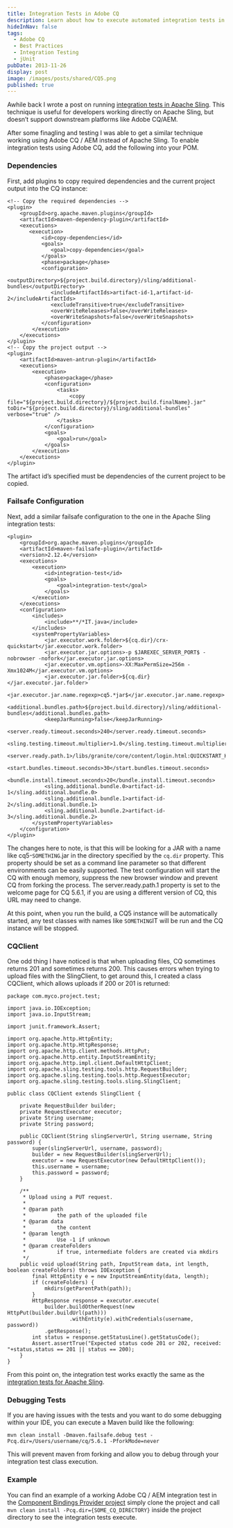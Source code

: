 ```yaml
---
title: Integration Tests in Adobe CQ
description: Learn about how to execute automated integration tests in the Adobe CQ platform
hideInNav: false
tags:
  - Adobe CQ
  - Best Practices
  - Integration Testing
  - jUnit
pubDate: 2013-11-26
display: post
image: /images/posts/shared/CQ5.png
published: true
---
```


Awhile back I wrote a post on running [integration tests in Apache Sling](http://labs.sixdimensions.com/blog/dan-klco/2013-06-05/creating-integration-tests-apache-sling). This technique is useful for developers working directly on Apache Sling, but doesn’t support downstream platforms like Adobe CQ/AEM.

After some finagling and testing I was able to get a similar technique working using Adobe CQ / AEM instead of Apache Sling. To enable integration tests using Adobe CQ, add the following into your POM.

### Dependencies

First, add plugins to copy required dependencies and the current project output into the CQ instance:

```
<!-- Copy the required dependencies -->
<plugin>
	<groupId>org.apache.maven.plugins</groupId>
	<artifactId>maven-dependency-plugin</artifactId>
	<executions>
	   <execution>
		   <id>copy-dependencies</id>
		   <goals>
			  <goal>copy-dependencies</goal>
		   </goals>
		   <phase>package</phase>
		   <configuration>
		   	  <outputDirectory>${project.build.directory}/sling/additional-bundles</outputDirectory>
		   	  <includeArtifactIds>artifact-id-1,artifact-id-2</includeArtifactIds>
		   	  <excludeTransitive>true</excludeTransitive>
			  <overWriteReleases>false</overWriteReleases>
			  <overWriteSnapshots>false</overWriteSnapshots>
		   </configuration>
		</execution>
	</executions>
</plugin>
<!-- Copy the project output -->
<plugin>
	<artifactId>maven-antrun-plugin</artifactId>
	<executions>
		<execution>
			<phase>package</phase>
			<configuration>
				<tasks>
					<copy file="${project.build.directory}/${project.build.finalName}.jar" toDir="${project.build.directory}/sling/additional-bundles" verbose="true" />
				</tasks>
			</configuration>
			<goals>
				<goal>run</goal>
			</goals>
		</execution>
	</executions>
</plugin>

```

The artifact id’s specified must be dependencies of the current project to be copied.

### Failsafe Configuration

Next, add a similar failsafe configuration to the one in the Apache Sling integration tests:

```
<plugin>
	<groupId>org.apache.maven.plugins</groupId>
	<artifactId>maven-failsafe-plugin</artifactId>
	<version>2.12.4</version>
	<executions>
		<execution>
			<id>integration-test</id>
			<goals>
				<goal>integration-test</goal>
			</goals>
		</execution>
	</executions>
	<configuration>
		<includes>
			<include>**/*IT.java</include>
		</includes>
		<systemPropertyVariables>
			<jar.executor.work.folder>${cq.dir}/crx-quickstart</jar.executor.work.folder>
			<jar.executor.jar.options>-p $JAREXEC_SERVER_PORT$ -nobrowser -nofork</jar.executor.jar.options>
			<jar.executor.vm.options>-XX:MaxPermSize=256m -Xmx1024M</jar.executor.vm.options>
			<jar.executor.jar.folder>${cq.dir}</jar.executor.jar.folder>
			<jar.executor.jar.name.regexp>cq5.*jar$</jar.executor.jar.name.regexp>
			<additional.bundles.path>${project.build.directory}/sling/additional-bundles</additional.bundles.path>
			<keepJarRunning>false</keepJarRunning>
			<server.ready.timeout.seconds>240</server.ready.timeout.seconds>
			<sling.testing.timeout.multiplier>1.0</sling.testing.timeout.multiplier>
			<server.ready.path.1>/libs/granite/core/content/login.html:QUICKSTART_HOMEPAGE</server.ready.path.1>
			<start.bundles.timeout.seconds>30</start.bundles.timeout.seconds>
			<bundle.install.timeout.seconds>20</bundle.install.timeout.seconds>
			<sling.additional.bundle.0>artifact-id-1</sling.additional.bundle.0>
			<sling.additional.bundle.1>artifact-id-2</sling.additional.bundle.1>
			<sling.additional.bundle.2>artifact-id-3</sling.additional.bundle.2>
		</systemPropertyVariables>
	</configuration>
</plugin>

```

The changes here to note, is that this will be looking for a JAR with a name like cq5-`SOMETHING`.jar in the directory specified by the `cq.dir` property. This property should be set as a command line parameter so that different environments can be easily supported. The test configuration will start the CQ with enough memory, suppress the new browser window and prevent CQ from forking the process. The server.ready.path.1 property is set to the welcome page for CQ 5.6.1, if you are using a different version of CQ, this URL may need to change.

At this point, when you run the build, a CQ5 instance will be automatically started, any test classes with names like `SOMETHING`IT will be run and the CQ instance will be stopped.

### CQClient

One odd thing I have noticed is that when uploading files, CQ sometimes returns 201 and sometimes returns 200\. This causes errors when trying to upload files with the SlingClient, to get around this, I created a class CQClient, which allows uploads if 200 or 201 is returned:

```
package com.myco.project.test;

import java.io.IOException;
import java.io.InputStream;

import junit.framework.Assert;

import org.apache.http.HttpEntity;
import org.apache.http.HttpResponse;
import org.apache.http.client.methods.HttpPut;
import org.apache.http.entity.InputStreamEntity;
import org.apache.http.impl.client.DefaultHttpClient;
import org.apache.sling.testing.tools.http.RequestBuilder;
import org.apache.sling.testing.tools.http.RequestExecutor;
import org.apache.sling.testing.tools.sling.SlingClient;

public class CQClient extends SlingClient {

	private RequestBuilder builder;
	private RequestExecutor executor;
	private String username;
	private String password;

	public CQClient(String slingServerUrl, String username, String password) {
		super(slingServerUrl, username, password);
		builder = new RequestBuilder(slingServerUrl);
		executor = new RequestExecutor(new DefaultHttpClient());
		this.username = username;
		this.password = password;
	}

	/**
	 * Upload using a PUT request.
	 * 
	 * @param path
	 *			the path of the uploaded file
	 * @param data
	 *			the content
	 * @param length
	 *			Use -1 if unknown
	 * @param createFolders
	 *			if true, intermediate folders are created via mkdirs
	 */
	public void upload(String path, InputStream data, int length, boolean createFolders) throws IOException {
		final HttpEntity e = new InputStreamEntity(data, length);
		if (createFolders) {
			mkdirs(getParentPath(path));
		}
		HttpResponse response = executor.execute(
			builder.buildOtherRequest(new HttpPut(builder.buildUrl(path)))
					.withEntity(e).withCredentials(username, password))
			.getResponse();
		int status = response.getStatusLine().getStatusCode();
		Assert.assertTrue("Expected status code 201 or 202, received: "+status,status == 201 || status == 200);
	}
}

```

From this point on, the integration test works exactly the same as the [integration tests for Apache Sling](http://labs.sixdimensions.com/blog/dan-klco/2013-06-05/creating-integration-tests-apache-sling#Integration%20Test%20Class).

### Debugging Tests

If you are having issues with the tests and you want to do some debugging within your IDE, you can execute a Maven build like the following:

```
mvn clean install -Dmaven.failsafe.debug test -Pcq.dir=/Users/username/cq/5.6.1 -PforkMode=never

```

This will prevent maven from forking and allow you to debug through your integration test class execution.

### Example

You can find an example of a working Adobe CQ / AEM integration test in the [Component Bindings Provider project](https://github.com/SixDimensions/Component-Bindings-Provider) simply clone the project and call `mvn clean install -Pcq.dir={SOME_CQ_DIRECTORY}` inside the project directory to see the integration tests execute.
